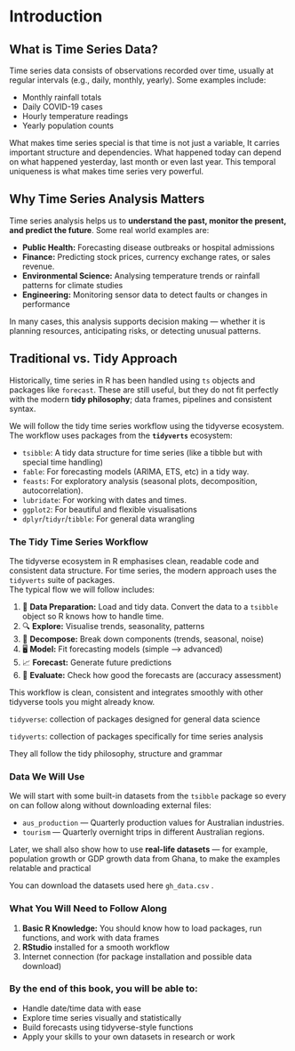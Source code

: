 # Introduction {#sec-introduction}

## What is Time Series Data?

Time series data consists of observations recorded over time, usually at regular intervals (e.g., daily, monthly, yearly). Some examples include:

-   Monthly rainfall totals
-   Daily COVID-19 cases
-   Hourly temperature readings
-   Yearly population counts

What makes time series special is that time is not just a variable, It carries important structure and dependencies. What happened today can depend on what happened yesterday, last month or even last year. This temporal uniqueness is what makes time series very powerful.

## Why Time Series Analysis Matters

Time series analysis helps us to **understand the past, monitor the present, and predict the future**. Some real world examples are:

-   **Public Health:** Forecasting disease outbreaks or hospital admissions
-   **Finance:** Predicting stock prices, currency exchange rates, or sales revenue.
-   **Environmental Science:** Analysing temperature trends or rainfall patterns for climate studies
-   **Engineering:** Monitoring sensor data to detect faults or changes in performance

In many cases, this analysis supports decision making — whether it is planning resources, anticipating risks, or detecting unusual patterns.

## Traditional vs. Tidy Approach

Historically, time series in R has been handled using `ts` objects and packages like `forecast`. These are still useful, but they do not fit perfectly with the modern **tidy philosophy**; data frames, pipelines and consistent syntax.

We will follow the tidy time series workflow using the tidyverse ecosystem. The workflow uses packages from the **`tidyverts`** ecosystem:

-   `tsibble`: A tidy data structure for time series (like a tibble but with special time handling)
-   `fable`: For forecasting models (ARIMA, ETS, etc) in a tidy way.
-   `feasts`: For exploratory analysis (seasonal plots, decomposition, autocorrelation).
-   `lubridate`: For working with dates and times.
-   `ggplot2`: For beautiful and flexible visualisations
-   `dplyr`/`tidyr`/`tibble`: For general data wrangling

### The Tidy Time Series Workflow

The tidyverse ecosystem in R emphasises clean, readable code and consistent data structure. For time series, the modern approach uses the `tidyverts` suite of packages.\
The typical flow we will follow includes:

1.  🔧 **Data Preparation:** Load and tidy data. Convert the data to a `tsibble` object so R knows how to handle time.
2.  🔍 **Explore:** Visualise trends, seasonality, patterns
3.  🧩 **Decompose:** Break down components (trends, seasonal, noise)
4.  🖥️ **Model:** Fit forecasting models (simple —\> advanced)
5.  📈 **Forecast:** Generate future predictions
6.  📏 **Evaluate:** Check how good the forecasts are (accuracy assessment)

This workflow is clean, consistent and integrates smoothly with other tidyverse tools you might already know.

::: callout-tip
`tidyverse`: collection of packages designed for general data science

`tidyverts`: collection of packages specifically for time series analysis

They all follow the tidy philosophy, structure and grammar
:::

### Data We Will Use

We will start with some built-in datasets from the `tsibble` package so every on can follow along without downloading external files:

-   `aus_production` — Quarterly production values for Australian industries.
-   `tourism` — Quarterly overnight trips in different Australian regions.

Later, we shall also show how to use **real-life datasets** — for example, population growth or GDP growth data from Ghana, to make the examples relatable and practical

You can download the datasets used here `gh_data.csv` .

### What You Will Need to Follow Along

1.  **Basic R Knowledge:** You should know how to load packages, run functions, and work with data frames
2.  **RStudio** installed for a smooth workflow
3.  Internet connection (for package installation and possible data download)

### By the end of this book, you will be able to:

-   Handle date/time data with ease
-   Explore time series visually and statistically
-   Build forecasts using tidyverse-style functions
-   Apply your skills to your own datasets in research or work
